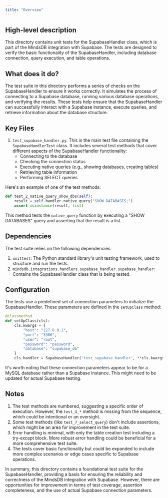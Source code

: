 ```yaml
---
title: "Overview"
---
```


## High-level description
This directory contains unit tests for the SupabaseHandler class, which is part of the MindsDB integration with Supabase. The tests are designed to verify the basic functionality of the SupabaseHandler, including database connection, query execution, and table operations.

## What does it do?
The test suite in this directory performs a series of checks on the SupabaseHandler to ensure it works correctly. It simulates the process of connecting to a Supabase database, running various database operations, and verifying the results. These tests help ensure that the SupabaseHandler can successfully interact with a Supabase instance, execute queries, and retrieve information about the database structure.

## Key Files
1. `test_supabase_handler.py`: This is the main test file containing the `SupabaseHandlerTest` class. It includes several test methods that cover different aspects of the SupabaseHandler functionality:
   - Connecting to the database
   - Checking the connection status
   - Executing native queries (e.g., showing databases, creating tables)
   - Retrieving table information
   - Performing SELECT queries

Here's an example of one of the test methods:

```python
def test_2_native_query_show_dbs(self):
    result = self.handler.native_query("SHOW DATABASES;")
    assert isinstance(result, list)
```

This method tests the `native_query` function by executing a "SHOW DATABASES" query and asserting that the result is a list.

## Dependencies
The test suite relies on the following dependencies:
1. `unittest`: The Python standard library's unit testing framework, used to structure and run the tests.
2. `mindsdb.integrations.handlers.supabase_handler.supabase_handler`: Contains the SupabaseHandler class that is being tested.

## Configuration
The tests use a predefined set of connection parameters to initialize the SupabaseHandler. These parameters are defined in the `setUpClass` method:

```python
@classmethod
def setUpClass(cls):
    cls.kwargs = {
        "host": "127.0.0.1",
        "port": "3306",
        "user": "root",
        "password": "password",
        "database": "supabase_db"
    }
    cls.handler = SupabaseHandler('test_supabase_handler', **cls.kwargs)
```

It's worth noting that these connection parameters appear to be for a MySQL database rather than a Supabase instance. This might need to be updated for actual Supabase testing.

## Notes
1. The test methods are numbered, suggesting a specific order of execution. However, the `test_4_*` method is missing from the sequence, which could be intentional or an oversight.
2. Some test methods (like `test_7_select_query`) don't include assertions, which might be an area for improvement in the test suite.
3. Error handling is minimal, with only the table creation test including a try-except block. More robust error handling could be beneficial for a more comprehensive test suite.
4. The tests cover basic functionality but could be expanded to include more complex scenarios or edge cases specific to Supabase operations.

In summary, this directory contains a foundational test suite for the SupabaseHandler, providing a basis for ensuring the reliability and correctness of the MindsDB integration with Supabase. However, there are opportunities for improvement in terms of test coverage, assertion completeness, and the use of actual Supabase connection parameters.